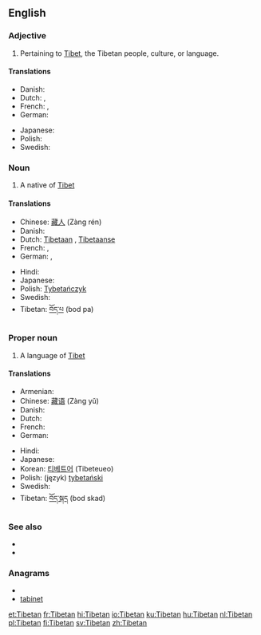{{also|tibetan|Tibeťan}}
==English==

===Adjective===
{{en-adj|-}}

# Pertaining to [[Tibet]], the Tibetan people, culture, or language.

====Translations====
{{trans-top|pertaining to Tibet}}
* Danish: {{t-|da|tibetansk}}
* Dutch: {{t+|nl|Tibetaans}}, {{t-|nl|Tibetaanse}}
* French: {{t+|fr|tibétain|m}}, {{t+|fr|tibétaine|f}}
* German: {{t-|de|tibetisch}}
{{trans-mid}}
* Japanese: {{t|ja|チベットの|tr=Chibetto no}}
* Polish: {{t+|pl|tybetański|m}}
* Swedish: {{t+|sv|tibetansk}}
{{trans-bottom}}

===Noun===
{{en-noun}}

# A native of [[Tibet]]

====Translations====
{{trans-top|a person}}
* Chinese: [[藏人]] (Zàng rén)
* Danish: {{t-|da|tibetaner|c}}
* Dutch: [[Tibetaan]] {{m}}, [[Tibetaanse]] {{f}}
* French: {{t+|fr|Tibétain|m}}, {{t+|fr|Tibétaine|f}}
* German: {{t-|de|Tibeter|m}}, {{t-|de|Tibeterin|f}}
{{trans-mid}}
* Hindi: {{t+|hi|तिब्बती|xs=Hindi}}
* Japanese: {{t|ja|チベット人|tr=Chibetto jin}}
* Polish: [[Tybetańczyk]] {{m}}
* Swedish: {{t+|sv|tibetan}}
* Tibetan: [[བོད་པ]] (bod pa)
{{trans-bottom}}

===Proper noun===
{{wikipedia}}
{{en-proper noun}}

# A language of [[Tibet]]

====Translations====
{{trans-top|a language}}
* Armenian: {{t-|hy|տիբեթերեն|tr=tibet’eren}}
* Chinese: [[藏语]] (Zàng yǔ)
* Danish: {{t-|da|tibetansk}}
* Dutch: {{t+|nl|Tibetaans|n}}
* French: {{t+|fr|tibétain|m}}
* German: {{t-|de|Tibetisch}}
{{trans-mid}}
* Hindi: {{t+|hi|तिब्बती|xs=Hindi}}
* Japanese: {{t-|ja|チベット語|tr=Chibettogo}}
* Korean: [[티베트어]] (Tibeteueo)
* Polish: (język) [[tybetański]]
* Swedish: {{t+|sv|tibetanska|c}}
* Tibetan: [[བོད་སྐད]] (bod skad)
{{trans-bottom}}

===See also===
{{interwiktionary|code=bo}}
* {{ISO 639|link=Ethnologue|1code=bo|code=bod}}
*{{langcat}}

===Anagrams===
* {{alphagram|abeintt}}
* [[tabinet#English|tabinet]]


[[et:Tibetan]]
[[fr:Tibetan]]
[[hi:Tibetan]]
[[io:Tibetan]]
[[ku:Tibetan]]
[[hu:Tibetan]]
[[nl:Tibetan]]
[[pl:Tibetan]]
[[fi:Tibetan]]
[[sv:Tibetan]]
[[zh:Tibetan]]